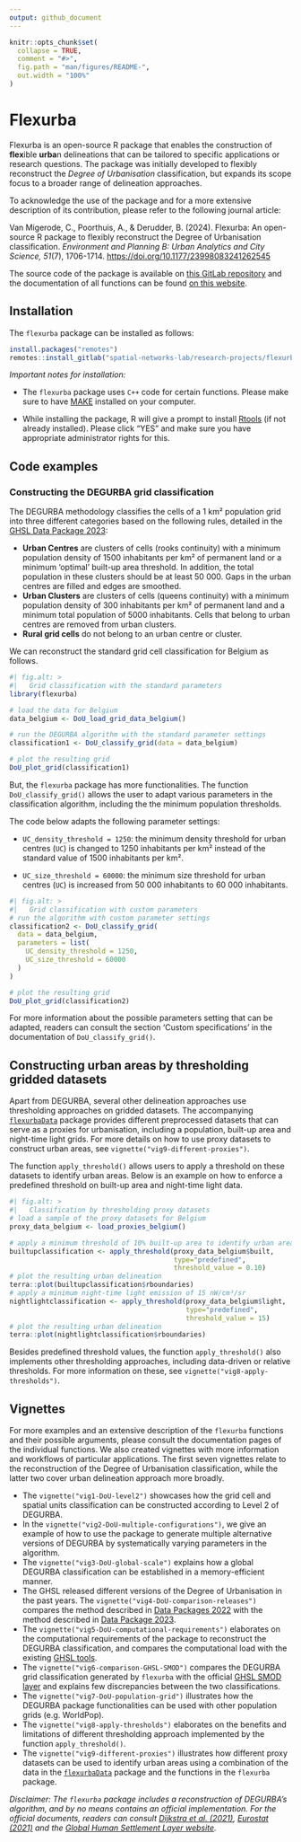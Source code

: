 ```yaml
---
output: github_document
---
```


<!-- README.md is generated from README.Rmd. Please edit that file -->

```r
knitr::opts_chunk$set(
  collapse = TRUE,
  comment = "#>",
  fig.path = "man/figures/README-",
  out.width = "100%"
)
```

# Flexurba
Flexurba is an open-source R package that enables the construction of **flex**ible **urba**n delineations that can be tailored to specific applications or research questions. The package was initially developed to flexibly reconstruct the *Degree of Urbanisation* classification, but expands its scope focus to a broader range of delineation approaches.

To acknowledge the use of the package and for a more extensive description of its contribution, please refer to the following journal article:

Van Migerode, C., Poorthuis, A., & Derudder, B. (2024). Flexurba: An open-source R package to flexibly reconstruct the Degree of Urbanisation classification. *Environment and Planning B: Urban Analytics and City Science, 51*(7), 1706-1714. <https://doi.org/10.1177/23998083241262545>

The source code of the package is available on [this GitLab repository](https://gitlab.kuleuven.be/spatial-networks-lab/research-projects/flexurba) and the documentation of all functions can be found [on this website](https://flexurba-spatial-networks-lab-research-projects--e74426d1c66ecc.pages.gitlab.kuleuven.be/).

## Installation

The `flexurba` package can be installed as follows:

``` r
install.packages("remotes")
remotes::install_gitlab("spatial-networks-lab/research-projects/flexurba", host="https://gitlab.kuleuven.be/", upgrade = "always")
```

*Important notes for installation:*

-   The `flexurba` package uses `C++` code for certain functions. Please make sure to have [MAKE](https://gnuwin32.sourceforge.net/packages/make.htm) installed on your computer.

-   While installing the package, R will give a prompt to install [Rtools](https://cran.r-project.org/bin/windows/Rtools/) (if not already installed). Please click "YES" and make sure you have appropriate administrator rights for this.

## Code examples

### Constructing the DEGURBA grid classification

The DEGURBA methodology classifies the cells of a 1 km² population grid into three different categories based on the following rules, detailed in the [GHSL Data Package 2023](https://ghsl.jrc.ec.europa.eu/documents/GHSL_Data_Package_2023.pdf):

-   **Urban Centres** are clusters of cells (rooks continuity) with a minimum population density of 1500 inhabitants per km² of permanent land or a minimum 'optimal' built-up area threshold. In addition, the total population in these clusters should be at least 50 000. Gaps in the urban centres are filled and edges are smoothed.
-   **Urban Clusters** are clusters of cells (queens continuity) with a minimum population density of 300 inhabitants per km² of permanent land and a minimum total population of 5000 inhabitants. Cells that belong to urban centres are removed from urban clusters.
-   **Rural grid cells** do not belong to an urban centre or cluster.

We can reconstruct the standard grid cell classification for Belgium as follows.

```r
#| fig.alt: >
#|   Grid classification with the standard parameters
library(flexurba)

# load the data for Belgium
data_belgium <- DoU_load_grid_data_belgium()

# run the DEGURBA algorithm with the standard parameter settings
classification1 <- DoU_classify_grid(data = data_belgium)

# plot the resulting grid
DoU_plot_grid(classification1)
```

But, the `flexurba` package has more functionalities. The function `DoU_classify_grid()` allows the user to adapt various parameters in the classification algorithm, including the the minimum population thresholds.

The code below adapts the following parameter settings:

-   `UC_density_threshold = 1250`: the minimum density threshold for urban centres (`UC`) is changed to 1250 inhabitants per km² instead of the standard value of 1500 inhabitants per km².

-   `UC_size_threshold = 60000`: the minimum size threshold for urban centres (`UC`) is increased from 50 000 inhabitants to 60 000 inhabitants.

```r
#| fig.alt: >
#|   Grid classification with custom parameters
# run the algorithm with custom parameter settings
classification2 <- DoU_classify_grid(
  data = data_belgium,
  parameters = list(
    UC_density_threshold = 1250,
    UC_size_threshold = 60000
  )
)

# plot the resulting grid
DoU_plot_grid(classification2)
```

For more information about the possible parameters setting that can be adapted, readers can consult the section 'Custom specifications' in the documentation of `DoU_classify_grid()`.

## Constructing urban areas by thresholding gridded datasets

Apart from DEGURBA, several other delineation approaches use thresholding approaches on gridded datasets. The accompanying [`flexurbaData`](https://flexurbadata-ac82f4.pages.gitlab.kuleuven.be/index.html) package provides different preprocessed datasets that can serve as a proxies for urbanisation, including a population, built-up area and night-time light grids. For more details on how to use proxy datasets to construct urban areas, see `vignette("vig9-different-proxies")`.

The function `apply_threshold()` allows users to apply a threshold on these datasets to identify urban areas. Below is an example on how to enforce a predefined threshold on built-up area and night-time light data. 

```r
#| fig.alt: >
#|   Classification by thresholding proxy datasets
# load a sample of the proxy datasets for Belgium
proxy_data_belgium <- load_proxies_belgium()

# apply a minimum threshold of 10% built-up area to identify urban areas
builtupclassification <- apply_threshold(proxy_data_belgium$built, 
                                         type="predefined",
                                         threshold_value = 0.10)
# plot the resulting urban delineation
terra::plot(builtupclassification$rboundaries)
# apply a minimum night-time light emission of 15 nW/cm³/sr
nightlightclassification <- apply_threshold(proxy_data_belgium$light,
                                            type="predefined",
                                            threshold_value = 15)
# plot the resulting urban delineation
terra::plot(nightlightclassification$rboundaries)
```

Besides predefined threshold values, the function `apply_threshold()` also implements other thresholding approaches, including data-driven or relative thresholds. For more information on these, see `vignette("vig8-apply-thresholds")`.

## Vignettes

For more examples and an extensive description of the `flexurba` functions and their possible arguments, please consult the documentation pages of the individual functions. We also created  vignettes with more information and workflows of particular applications. The first seven vignettes relate to the reconstruction of the Degree of Urbanisation classification, while the latter two cover urban delineation approach more broadly.

-   The `vignette("vig1-DoU-level2")` showcases how the grid cell and spatial units classification can be constructed according to Level 2 of DEGURBA.
-   In the `vignette("vig2-DoU-multiple-configurations")`, we give an example of how to use the package to generate multiple alternative versions of DEGURBA by systematically varying parameters in the algorithm.
-   The `vignette("vig3-DoU-global-scale")` explains how a global DEGURBA classification can be established in a memory-efficient manner.
-   The GHSL released different versions of the Degree of Urbanisation in the past years. The `vignette("vig4-DoU-comparison-releases")` compares the method described in [Data Packages 2022](https://ghsl.jrc.ec.europa.eu/documents/GHSL_Data_Package_2022.pdf) with the method described in [Data Package 2023](https://ghsl.jrc.ec.europa.eu/documents/GHSL_Data_Package_2023.pdf).
-   The `vignette("vig5-DoU-computational-requirements")` elaborates on the computational requirements of the package to reconstruct the DEGURBA classification, and compares the computational load with the existing [GHSL tools](https://ghsl.jrc.ec.europa.eu/tools.php).
-   The `vignette("vig6-comparison-GHSL-SMOD")` compares the DEGURBA grid classification generated by `flexurba` with the official [GHSL SMOD layer](https://ghsl.jrc.ec.europa.eu/ghs_smod2023.php) and explains few discrepancies between the two classifications.
-   The `vignette("vig7-DoU-population-grid")` illustrates how the DEGURBA package functionalities can be used with other population grids (e.g. WorldPop).
-   The `vignette("vig8-apply-thresholds")` elaborates on the benefits and limitations of different thresholding approach implemented by the function `apply_threshold()`.
-   The `vignette("vig9-different-proxies")` illustrates how different proxy datasets can be used to identify urban areas using a combination of the data in the [`flexurbaData`](https://flexurbadata-ac82f4.pages.gitlab.kuleuven.be/index.html) package and the functions in the `flexurba` package.

*Disclaimer: The `flexurba` package includes a reconstruction of DEGURBA's algorithm, and by no means contains an official implementation. For the official documents, readers can consult [Dijkstra et al. (2021)](https://www.sciencedirect.com/science/article/pii/S0094119020300838), [Eurostat (2021)](https://ec.europa.eu/eurostat/statistics-explained/index.php?title=Applying_the_degree_of_urbanisation_manual) and the [Global Human Settlement Layer website](https://ghsl.jrc.ec.europa.eu/degurba.php).*
